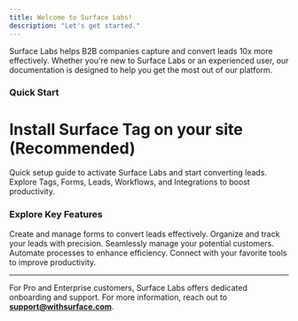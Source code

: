 ```yaml
---
title: Welcome to Surface Labs!
description: "Let's get started."
---
```


Surface Labs helps B2B companies capture and convert leads 10x more effectively. Whether you're new to Surface Labs or an experienced user, our documentation is designed to help you get the most out of our platform.

### Quick Start

<Card href="surface-tag/quick-start">
  <div className="flex gap-3 mb-2">
    <Icon icon="tag" size="24"/>
    <h1 style={{ fontSize: '16px', color: 'black', fontWeight: '600' }}>Install Surface Tag on your site (Recommended)</h1>
  </div>
</Card>
<CardGroup cols={2}>
  <Card icon="rocket" title="Get Started (<30 minutes)" href="onboarding">
    Quick setup guide to activate Surface Labs and start converting leads.
  </Card>
  <Card icon="umbrella" title="Features" href="features/forms">
    Explore Tags, Forms, Leads, Workflows, and Integrations to boost productivity.
  </Card>
</CardGroup>

### Explore Key Features

<CardGroup cols={2}>
  <Card title="Forms" icon="table" href="surface-forms/overview">
    Create and manage forms to convert leads effectively.
  </Card>
  <Card title="Tags" icon="tags" href="features/tags">
    Organize and track your leads with precision.
  </Card>
  <Card title="Leads" icon="users" href="features/leads">
    Seamlessly manage your potential customers.
  </Card>
  <Card title="Workflows" icon="diagram-project" href="features/workflows">
    Automate processes to enhance efficiency.
  </Card>
  <Card title="Integrations" icon="plug" href="features/integrations">
    Connect with your favorite tools to improve productivity.
  </Card>
</CardGroup>

---

For Pro and Enterprise customers, Surface Labs offers dedicated onboarding and support. For more information, reach out to **support@withsurface.com**.
